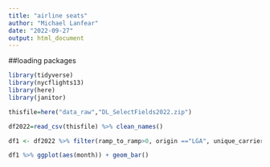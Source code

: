 ---
title: "airline seats"
author: "Michael Lanfear"
date: "2022-09-27"
output: html_document
---

##loading packages
```{r}
library(tidyverse)
library(nycflights13)
library(here)
library(janitor)
```

```{r}
thisfile=here("data_raw","DL_SelectFields2022.zip")

df2022=read_csv(thisfile) %>% clean_names()
```


```{r}
df1 <- df2022 %>% filter(ramp_to_ramp>0, origin =="LGA", unique_carrier_name == "Spirit Air Lines")

df1 %>% ggplot(aes(month)) + geom_bar()
```
